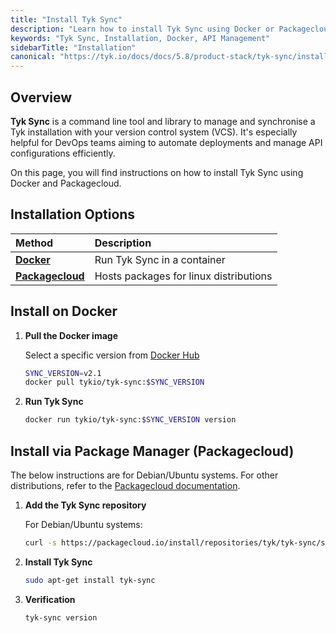 ```yaml
---
title: "Install Tyk Sync"
description: "Learn how to install Tyk Sync using Docker or Packagecloud"
keywords: "Tyk Sync, Installation, Docker, API Management"
sidebarTitle: "Installation"
canonical: "https://tyk.io/docs/docs/5.8/product-stack/tyk-sync/installing-tyk-sync"
---
```


## Overview

**Tyk Sync** is a command line tool and library to manage and synchronise a Tyk installation with your version control system (VCS). It's especially helpful for DevOps teams aiming to automate deployments and manage API configurations efficiently.

On this page, you will find instructions on how to install Tyk Sync using Docker and Packagecloud.

## Installation Options

| Method           | Description                        |
| :---------------- | :---------------------------------- |
| **[Docker](/docs/5.8/#install-on-docker)**       | Run Tyk Sync in a container |
| **[Packagecloud](/docs/5.8/#install-via-package-manager-packagecloud)** | Hosts packages for linux distributions |

## Install on Docker

1. **Pull the Docker image**

    Select a specific version from [Docker Hub](https://hub.docker.com/r/tykio/tyk-sync/tags)

    ```bash
    SYNC_VERSION=v2.1
    docker pull tykio/tyk-sync:$SYNC_VERSION
    ```

2. **Run Tyk Sync**

    ```bash
    docker run tykio/tyk-sync:$SYNC_VERSION version
    ```

## Install via Package Manager (Packagecloud)

The below instructions are for Debian/Ubuntu systems. For other distributions, refer to the [Packagecloud documentation](https://packagecloud.io/tyk/tyk-sync).

1. **Add the Tyk Sync repository**

    For Debian/Ubuntu systems:

    ```bash
    curl -s https://packagecloud.io/install/repositories/tyk/tyk-sync/script.deb.sh | sudo bash
    ```

2. **Install Tyk Sync**

    ```bash
    sudo apt-get install tyk-sync
    ```

3. **Verification**

    ```bash
    tyk-sync version
    ```